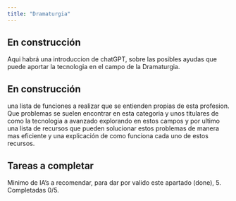 ```yaml
---
title: "Dramaturgia"
---
```


:::{.callout-caution}
## En construcción

Aqui habrá una introduccion de chatGPT, sobre las posibles ayudas que puede aportar la tecnologia en el campo de la Dramaturgia.

:::

:::{.callout-caution}
## En construcción

una lista de funciones a realizar que se entienden propias de esta profesion. Que problemas se suelen encontrar en esta categoria y unos titulares de como la tecnologia a avanzado explorando en estos campos y por ultimo una lista de recursos que pueden solucionar estos problemas de manera mas eficiente y una explicación de como funciona cada uno de estos recursos.

:::

<!-- Aqui habrá una introduccion de chatGPT, sobre las posibles ayudas que puede aportar la tecnologia en el campo de la Dramaturgia.

Después una lista de funciones a realizar que se entienden propias de esta profesion. Que problemas se suelen encontrar en esta categoria y unos titulares de como la tecnologia a avanzado explorando en estos campos y por ultimo una lista de recursos que pueden solucionar estos problemas de manera mas eficiente y una explicación de como funciona cada uno de estos recursos. --> 

::: {.callout-note}
## Tareas a completar
Minimo de IA's a recomendar, para dar por valido este apartado (done), 5.
Completadas 0/5.
:::